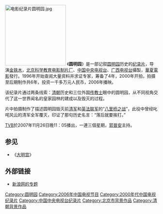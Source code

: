 [[File:电影纪录片圆明园.jpg|200px]]
《'''圆明园'''》是一部记叙[[圆明园|圆明园]]历史的[[纪录片|纪录片]]，导演[[金铁木|金铁木]]，[[北京科学教育电影制片厂|北京科学教育电影制片厂]]、[[中国中央电视台|中国中央电视台]]、[[广西电视台|广西电视台]]攝製，[[華夏電影|華夏電影]]發行。1996年开始查阅大量资料并求证专家，筹备了4年，2000年开拍，拍摄至后期制作共6年，投资一千多万元人民币，2006年播映。

该纪录片通过两条线索：[[清朝|清朝]]历史和三位外国[[传教士|传教士]]眼中的圆明园，从不同视角交代了这一世界闻名的皇家园林的建成以及毁灭的过程。

片中拍摄制作了描述圆明园毁灭前[[清军|清军]]和[[英法联军|英法联军]]的“[[八里桥之战|八里桥之战]]”，此役中曾经叱咤风云的清军全军覆灭，印证了那句历史名言：“落后就要挨打。”

[[TVB|TVB]]於2007年11月26日晚11：05播出，一連三個星期，[[郭晉安|郭晉安]]主持。

== 参见 ==
*《[[大明宫_(纪录片)|大明宫]]》

== 外部链接 ==
*[http://ent.sina.com.cn/f/m/ymingy/ 新浪网的专题]{{Wayback|url=http://ent.sina.com.cn/f/m/ymingy/ |date=20090605080711 }}

[[Category:圆明园|Category:圆明园]]
[[Category:2006年中国电视节目|Category:2006年中国电视节目]]
[[Category:2000年代中国电视纪录片|Category:2000年代中国电视纪录片]]
[[Category:中国中央电视台纪录片|Category:中国中央电视台纪录片]]
[[Category:北京市背景作品|Category:北京市背景作品]]
[[Category:清朝背景作品|Category:清朝背景作品]]